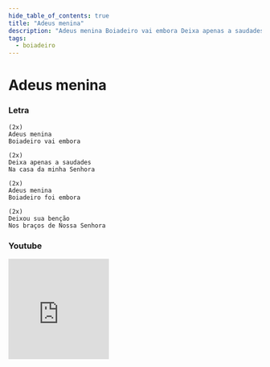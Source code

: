 ```yaml
---
hide_table_of_contents: true
title: "Adeus menina"
description: "Adeus menina Boiadeiro vai embora Deixa apenas a saudades Na casa da minha Senhora Adeus menina Boiadeiro foi embora Deixou sua benção Nos braços de Nossa Senhora"
tags:
  - boiadeiro
---
```


# Adeus menina

### Letra

```text
(2x)
Adeus menina
Boiadeiro vai embora

(2x)
Deixa apenas a saudades
Na casa da minha Senhora

(2x)
Adeus menina
Boiadeiro foi embora

(2x)
Deixou sua benção
Nos braços de Nossa Senhora
```

### Youtube

<iframe
  width="200"
  height="200"
  src="https://www.youtube.com/embed/aT3NYlaIWn4"
  title="YouTube video player"
  frameborder="0"
  allow="accelerometer; autoplay; clipboard-write; encrypted-media; gyroscope; picture-in-picture; web-share"
  referrerpolicy="strict-origin-when-cross-origin"
  allowfullscreen
></iframe>
